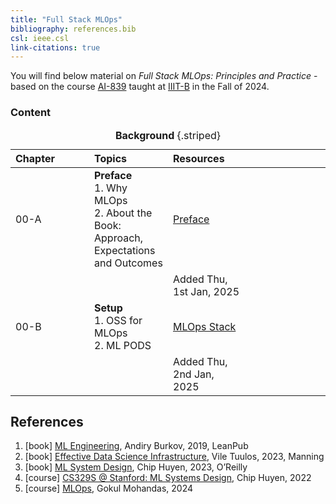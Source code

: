 ```yaml
---
title: "Full Stack MLOps"
bibliography: references.bib
csl: ieee.csl
link-citations: true
---
```


You will find below material on *Full Stack MLOps: Principles and Practice* - based on the course [AI-839](https://mlsquare.github.io/ai-839/) taught at [IIIT-B](https://www.iiitb.ac.in/) in the Fall of 2024.

### Content

::: {style="font-size: 80%;"}
| Chapter | Topics | Resources |   |
|:-----------------|:-----------------|:-----------------|:-----------------|
| 00-A | **Preface** <br> 1. Why MLOps <br> 2. About the Book: Approach, Expectations and Outcomes | [Preface](preface.qmd) |  |
|   |  | Added Thu, 1st Jan, 2025 |  |
| 00-B | **Setup** <br> 1. OSS for MLOps <br> 2. ML PODS <br> | [MLOps Stack](./ch00/oss-ml.qmd) |  |
|   |  | Added Thu, 2nd Jan, 2025 |  |
: **Background** {.striped}
:::

## References

1.  \[book\] [ML Engineering](https://www.mlebook.com/wiki/doku.php), Andiry Burkov, 2019, LeanPub
2.  \[book\] [Effective Data Science Infrastructure](https://www.manning.com/books/effective-data-science-infrastructure), Vile Tuulos, 2023, Manning
3.  \[book\] [ML System Design](https://www.oreilly.com/library/view/designing-machine-learning/9781098107956/), Chip Huyen, 2023, O'Reilly
4.  \[course\] [CS329S \@ Stanford: ML Systems Design](https://stanford-cs329s.github.io/), Chip Huyen, 2022
5.  \[course\] [MLOps](https://github.com/GokuMohandas/mlops-course), Gokul Mohandas, 2024